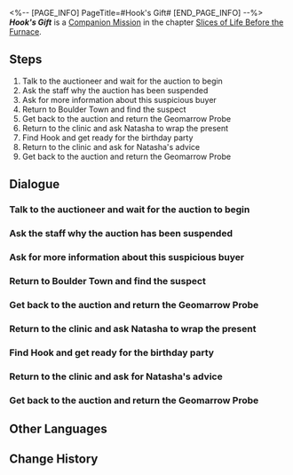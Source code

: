 <%-- [PAGE_INFO]
PageTitle=#Hook's Gift#
[END_PAGE_INFO] --%>
{{Stub|Dialogue.}}
{{Mission Infobox
|id            = 2010902
|title         = 
|image         = <!--Mission Hook's Gift.png-->
|type          = Companion
|event_name    = 
|chapter       = Slices of Life Before the Furnace
|requirements  = [[Companion Mission]] ''[[Hook's Gift]]'' completed
|summary       = <!--official mission summary from Fate's Atlas-->
|characters    = Auction Staff; Fersman; Gemologist; Hook; Julian; Naive Miner; Natasha; Trailblazer
|startLocation = [[Jarilo-VI]] - [[Robot Settlement]]
|world         = Jarilo-VI
|area          = Robot Settlement
|prev          = 
|next          = 
|rewards       = Trailblaze EXP*350; Stellar Jade*60; Junjun (Profile Picture)*1 { text = Junjun }; Adventure Log*6; Shield (Item)*200; "Underground"*1 { text = "Underground" }; Credit*20,000
}}
'''''Hook's Gift''''' is a [[Companion Mission]] in the chapter [[Slices of Life Before the Furnace]].

==Steps==
# Talk to the auctioneer and wait for the auction to begin
# Ask the staff why the auction has been suspended
# Ask for more information about this suspicious buyer
# Return to Boulder Town and find the suspect
# Get back to the auction and return the Geomarrow Probe
# Return to the clinic and ask Natasha to wrap the present
# Find Hook and get ready for the birthday party
# Return to the clinic and ask for Natasha's advice
# Get back to the auction and return the Geomarrow Probe

<!--
==Gameplay Notes==

--><!--
==Trial Character==

-->
==Dialogue==
{{Stub Dialogue}}
===Talk to the auctioneer and wait for the auction to begin===
{{Mission Description|type=companion|location=Robot Settlement|Every possible buyer at the auction can help you sell "Junjun" at a high price. Once you're ready, find the auctioneer and wait for the auction to begin.<br />Keep looking and searching, because everyone here might become a fan of "Junjun."}}
{{Dialogue Start}}
:{{tx}}
{{Dialogue End}}

===Ask the staff why the auction has been suspended===
{{Mission Description|type=companion|location=Robot Settlement|update|The auction has been suspended because of some technical issues. What issues?<br />Is the Geomarrow Probe that you and Hook have been waiting for still here?}}
{{Dialogue Start}}
:{{tx}}
{{Dialogue End}}

===Ask for more information about this suspicious buyer===
{{Mission Description|type=companion|location=Robot Settlement|update|Apart from you, there is another buyer who hasn't participated in the auction and has left. You want to learn more about this buyer.<br />Although your reasons for suspicion seem farfetched, you still think this buyer is suspicious. Why are there so many thieves here?}}
{{Dialogue Start}}
:{{tx}}
{{Dialogue End}}

===Return to Boulder Town and find the suspect===
{{Mission Description|type=companion|location=Boulder Town|update|Of course, the suspect came to the auction for the Geomarrow Probe. It will be too late once they've sold it off, so hurry up and catch them!<br />Wait, what's this feeling of déjà vu? Like this happened not too long ago...}}
{{Dialogue Start}}
:{{tx}}
{{Dialogue End}}

===Get back to the auction and return the Geomarrow Probe===
{{Mission Description|type=companion|location=Robot Settlement|update|Although Hook knows she might not get the Geomarrow Probe, she decides to return it to the auction. You know that she has made up her mind.<br />This child may have told a few white lies over trivial matters, but she has a heart of gold.}}
{{Dialogue Start}}
:{{tx}}
{{Dialogue End}}

===Return to the clinic and ask Natasha to wrap the present===
{{Mission Description|type=companion|location=Robot Settlement|update|With strength and a bit of luck, you get the Geomarrow Probe. Hook is not good at wrapping presents, so you have to ask for Natasha's help.<br />Perhaps Hook wants to prove herself by presenting the gift in front of Natasha.}}
{{Dialogue Start}}
:{{tx}}
{{Dialogue End}}

===Find Hook and get ready for the birthday party===
{{Mission Description|type=companion|location=Boulder Town|update|Hook is calling her friends in the Moles. Find her so you can celebrate her birthday with them.<br />Although people in Boulder Town live in scarcity, they always know how to enjoy life. Hook and her father's birthday party will be another happy moment for them.}}
{{Dialogue Start}}
:{{tx}}
{{Dialogue End}}

===Return to the clinic and ask for Natasha's advice===
{{Mission Description|type=companion|location=Boulder Town|update|You fail to get the Geomarrow Probe, but you still need to prepare a present. You ask for Natasha's advice.<br />She is well-informed and knows Fersman well. Maybe she will give you some great suggestions.}}
{{Dialogue Start}}
:{{tx}}
{{Dialogue End}}

===Get back to the auction and return the Geomarrow Probe===
{{Mission Description|type=companion|location=Boulder Town|update|Although Hook knows she might not get the Geomarrow Probe, she decides to return it to the auction. You know that she has made up her mind.<br />This child may have told a few white lies over trivial matters, but she has a heart of gold.}}
{{Dialogue Start}}
:{{tx}}
{{Dialogue End}}

==Other Languages==
{{Other Languages
|en   = Hook's Gift
|zhs  = 虎克的礼物
|zht  = 虎克的禮物
|ja   = フックの贈り物
|ko   = 후크의 선물
|es   = El regalo de Hook
|fr   = Le cadeau de Hook
|ru   = Подарок Хук
|th   = ของขวัญของ Hook
|vi   = Món Quà Của Hook
|de   = Hooks Geschenk
|id   = Hadiah Hook
|pt   = Presente da Hook
}}

==Change History==
{{Change History|1.0}}
